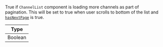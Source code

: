True if `ChannelList` component is loading more channels as part of pagination. This will be set to true when user scrolls to bottom of the list and [`hasNextPage`](../../../state-and-offline-support/contexts/channels-context#hasnextpage) is true.

| Type    |
| ------- |
| Boolean |
